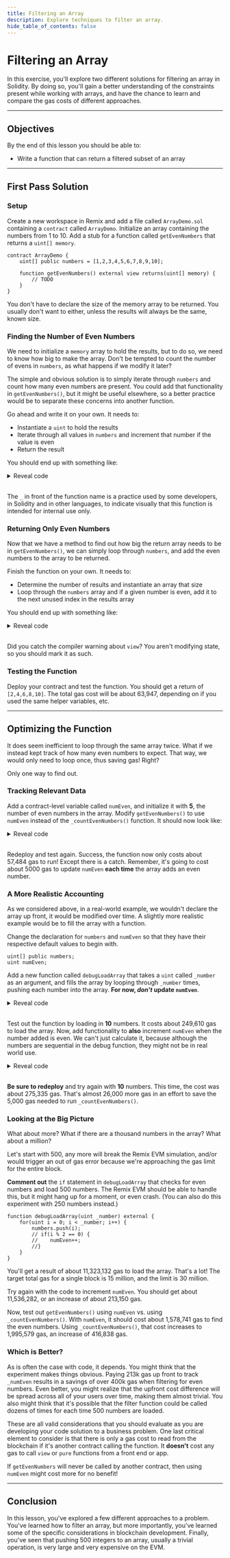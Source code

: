 ```yaml
---
title: Filtering an Array
description: Explore techniques to filter an array.
hide_table_of_contents: false
---
```


# Filtering an Array

In this exercise, you'll explore two different solutions for filtering an array in Solidity. By doing so, you'll gain a better understanding of the constraints present while working with arrays, and have the chance to learn and compare the gas costs of different approaches.

---

## Objectives

By the end of this lesson you should be able to:

- Write a function that can return a filtered subset of an array

---

## First Pass Solution

### Setup

Create a new workspace in Remix and add a file called `ArrayDemo.sol` containing a `contract` called `ArrayDemo`. Initialize an array containing the numbers from 1 to 10. Add a stub for a function called `getEvenNumbers` that returns a `uint[] memory`.

```solidity
contract ArrayDemo {
    uint[] public numbers = [1,2,3,4,5,6,7,8,9,10];

    function getEvenNumbers() external view returns(uint[] memory) {
        // TODO
    }
}
```

<Warning>
You don't have to declare the size of the memory array to be returned. You usually don't want to either, unless the results will always be the same, known size.
</Warning>


### Finding the Number of Even Numbers

We need to initialize a `memory` array to hold the results, but to do so, we need to know how big to make the array. Don't be tempted to count the number of evens in `numbers`, as what happens if we modify it later?

The simple and obvious solution is to simply iterate through `numbers` and count how many even numbers are present. You could add that functionality in `getEvenNumbers()`, but it might be useful elsewhere, so a better practice would be to separate these concerns into another function.

Go ahead and write it on your own. It needs to:

- Instantiate a `uint` to hold the results
- Iterate through all values in `numbers` and increment that number if the value is even
- Return the result

You should end up with something like:

<details>

<summary>Reveal code</summary>

```solidity
function _countEvenNumbers() internal view returns(uint) {
    uint result = 0;

    for(uint i = 0; i < numbers.length; i++) {
        if(numbers[i] % 2 == 0) {
            result++;
        }
    }

    return result;
}
```

</details>

<br/>

The `_` in front of the function name is a practice used by some developers, in Solidity and in other languages, to indicate visually that this function is intended for internal use only.

### Returning Only Even Numbers

Now that we have a method to find out how big the return array needs to be in `getEvenNumbers()`, we can simply loop through `numbers`, and add the even numbers to the array to be returned.

Finish the function on your own. It needs to:

- Determine the number of results and instantiate an array that size
- Loop through the `numbers` array and if a given number is even, add it to the next unused index in the results array

You should end up with something like:

<details>

<summary>Reveal code</summary>

```solidity

function getEvenNumbers() external view returns(uint[] memory) {
    uint resultsLength = _countEvenNumbers();
    uint[] memory results = new uint[](resultsLength);
    uint cursor = 0;

    for(uint i = 0; i < numbers.length; i++) {
        if(numbers[i] % 2 == 0) {
            results[cursor] = numbers[i];
            cursor++;
        }
    }

    return results;
}

```

</details>

<br/>

Did you catch the compiler warning about `view`? You aren't modifying state, so you should mark it as such.

### Testing the Function

Deploy your contract and test the function. You should get a return of `[2,4,6,8,10]`. The total gas cost will be about 63,947, depending on if you used the same helper variables, etc.

---

## Optimizing the Function

It does seem inefficient to loop through the same array twice. What if we instead kept track of how many even numbers to expect. That way, we would only need to loop once, thus saving gas! Right?

Only one way to find out.

### Tracking Relevant Data

Add a contract-level variable called `numEven`, and initialize it with **5**, the number of even numbers in the array. Modify `getEvenNumbers()` to use `numEven` instead of the `_countEvenNumbers()` function. It should now look like:

<details>

<summary>Reveal code</summary>

```solidity
function getEvenNumbers() external view returns(uint[] memory) {
    uint resultsLength = numEven; // <- Changed here
    uint[] memory results = new uint[](resultsLength);
    uint cursor = 0;

    for(uint i = 0; i < numbers.length; i++) {
        if(numbers[i] % 2 == 0) {
            results[cursor] = numbers[i];
            cursor++;
        }
    }

    return results;
}
```

</details>

<br/>

Redeploy and test again. Success, the function now only costs about 57,484 gas to run! Except there is a catch. Remember, it's going to cost about 5000 gas to update `numEven` **each time** the array adds an even number.

### A More Realistic Accounting

As we considered above, in a real-world example, we wouldn't declare the array up front, it would be modified over time. A slightly more realistic example would be to fill the array with a function.

Change the declaration for `numbers` and `numEven` so that they have their respective default values to begin with.

```solidity
uint[] public numbers;
uint numEven;
```

Add a new function called `debugLoadArray` that takes a `uint` called `_number` as an argument, and fills the array by looping through `_number` times, pushing each number into the array. **For now, _don't_ update `numEven`**.

<details>

<summary>Reveal code</summary>

```solidity
function debugLoadArray(uint _number) external {
    for(uint i = 0; i < _number; i++) {
        numbers.push(i);
    }
}
```

</details>

<br/>

Test out the function by loading in **10** numbers. It costs about 249,610 gas to load the array. Now, add functionality to **also** increment `numEven` when the number added is even. We can't just calculate it, because although the numbers are sequential in the debug function, they might not be in real world use.

<details>

<summary>Reveal code</summary>

```solidity
function debugLoadArray(uint _number) external {
    for(uint i = 0; i < _number; i++) {
        numbers.push(i);
        if(i % 2 == 0) {
            numEven++;
        }
    }
}
```

</details>

<br/>

**Be sure to redeploy** and try again with **10** numbers. This time, the cost was about 275,335 gas. That's almost 26,000 more gas in an effort to save the 5,000 gas needed to run `_countEvenNumbers()`.

### Looking at the Big Picture

What about more? What if there are a thousand numbers in the array? What about a million?

Let's start with 500, any more will break the Remix EVM simulation, and/or would trigger an out of gas error because we're approaching the gas limit for the entire block.

**Comment out** the `if` statement in `debugLoadArray` that checks for even numbers and load 500 numbers. The Remix EVM should be able to handle this, but it might hang up for a moment, or even crash. (You can also do this experiment with 250 numbers instead.)

```solidity
function debugLoadArray(uint _number) external {
    for(uint i = 0; i < _number; i++) {
        numbers.push(i);
        // if(i % 2 == 0) {
        //    numEven++;
        //}
    }
}
```

You'll get a result of about 11,323,132 gas to load the array. That's a lot! The target total gas for a single block is 15 million, and the limit is 30 million.

Try again with the code to increment `numEven`. You should get about 11,536,282, or an increase of about 213,150 gas.

Now, test out `getEvenNumbers()` using `numEven` vs. using `_countEvenNumbers()`. With `numEven`, it should cost about 1,578,741 gas to find the even numbers. Using `_countEvenNumbers()`, that cost increases to 1,995,579 gas, an increase of 416,838 gas.

### Which is Better?

As is often the case with code, it depends. You might think that the experiment makes things obvious. Paying 213k gas up front to track `_numEven` results in a savings of over 400k gas when filtering for even numbers. Even better, you might realize that the upfront cost difference will be spread across all of your users over time, making them almost trivial. You also might think that it's possible that the filter function could be called dozens of times for each time 500 numbers are loaded.

These are all valid considerations that you should evaluate as you are developing your code solution to a business problem. One last critical element to consider is that there is only a gas cost to read from the blockchain if it's another contract calling the function. It **doesn't** cost any gas to call `view` or `pure` functions from a front end or app.

If `getEvenNumbers` will never be called by another contract, then using `numEven` might cost more for no benefit!

---

## Conclusion

In this lesson, you've explored a few different approaches to a problem. You've learned how to filter an array, but more importantly, you've learned some of the specific considerations in blockchain development. Finally, you've seen that pushing 500 integers to an array, usually a trivial operation, is very large and very expensive on the EVM.
